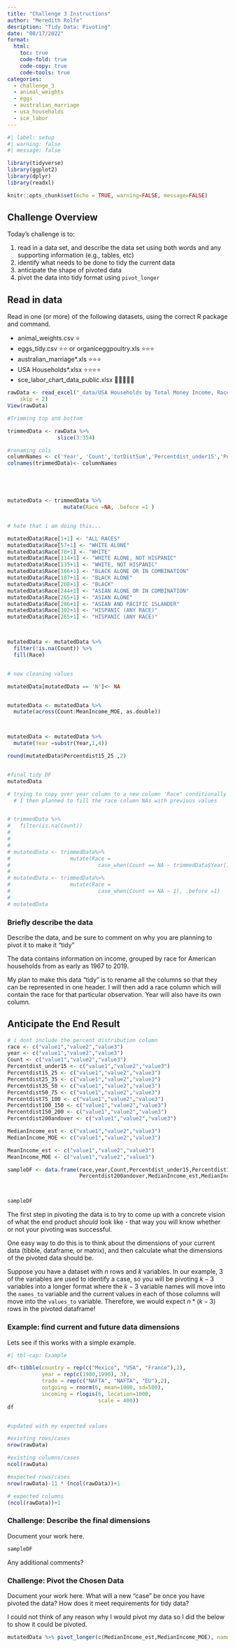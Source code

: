 ```yaml
---
title: "Challenge 3 Instructions"
author: "Meredith Rolfe"
desription: "Tidy Data: Pivoting"
date: "08/17/2022"
format:
  html:
    toc: true
    code-fold: true
    code-copy: true
    code-tools: true
categories:
  - challenge_3
  - animal_weights
  - eggs
  - australian_marriage
  - usa_households
  - sce_labor
---
```


```r
#| label: setup
#| warning: false
#| message: false

library(tidyverse)
library(ggplot2)
library(dplyr)
library(readxl)

knitr::opts_chunk$set(echo = TRUE, warning=FALSE, message=FALSE)
```

## Challenge Overview

Today's challenge is to:

1.  read in a data set, and describe the data set using both words and any supporting information (e.g., tables, etc)
2.  identify what needs to be done to tidy the current data
3.  anticipate the shape of pivoted data
4.  pivot the data into tidy format using `pivot_longer`

## Read in data

Read in one (or more) of the following datasets, using the correct R package and command.

-   animal_weights.csv ⭐
-   eggs_tidy.csv ⭐⭐ or organiceggpoultry.xls ⭐⭐⭐
-   australian_marriage\*.xls ⭐⭐⭐
-   USA Households\*.xlsx ⭐⭐⭐⭐
-   sce_labor_chart_data_public.xlsx 🌟🌟🌟🌟🌟

```r
rawData <- read_excel("_data/USA Households by Total Money Income, Race, and Hispanic Origin of Householder 1967 to 2019.xlsx", 
    skip = 2)
View(rawData)

#Trimming top and bottom

trimmedData <- rawData %>%
                slice(3:354)

#renaming cols
columnNames <- c('Year', 'Count','totDistSum','Percentdist_under15','Percentdist15_25','Percentdist25_35','Percentdist35_50','Percentdist50_75','Percentdist75_100','Percentdist100_150','Percentdist150_200', 'Percentdist200andover','MedianIncome_est', 'MedianIncome_MOE', 'MeanIncome_est', 'MeanIncome_MOE')
colnames(trimmedData)<- columnNames





mutatedData <- trimmedData %>% 
                  mutate(Race =NA, .before =1 )


# hate that i am doing this...

mutatedData$Race[1+1] <- "ALL RACES"
mutatedData$Race[57+1] <- "WHITE ALONE"
mutatedData$Race[78+1] <- "WHITE"
mutatedData$Race[114+1] <- "WHITE ALONE, NOT HISPANIC"
mutatedData$Race[135+1] <- "WHITE, NOT HISPANIC"
mutatedData$Race[166+1] <- "BLACK ALONE OR IN COMBINATION"
mutatedData$Race[187+1] <- "BLACK ALONE"
mutatedData$Race[208+1] <- "BLACK"
mutatedData$Race[244+1] <- "ASIAN ALONE OR IN COMBINATION"
mutatedData$Race[265+1] <- "ASIAN ALONE"
mutatedData$Race[286+1] <- "ASIAN AND PACIFIC ISLANDER"
mutatedData$Race[302+1] <- "HISPANIC (ANY RACE)"
mutatedData$Race[265+1] <- "HISPANIC (ANY RACE)"



mutatedData <- mutatedData %>%
  filter(!is.na(Count)) %>%
  fill(Race)


# now cleaning values

mutatedData[mutatedData == 'N']<- NA


mutatedData <- mutatedData %>% 
  mutate(across(Count:MeanIncome_MOE, as.double))



mutatedData <- mutatedData %>%
  mutate(Year =substr(Year,1,4))

round(mutatedData$Percentdist15_25 ,2)


#final tidy DF
mutatedData

# trying to copy over year column to a new column 'Race" conditionally based on the Count column
  # I then planned to fill the race column NAs with previous values


# trimmedData %>%
#   filter(is.na(Count))
# 
# 
# 
# mutatedData <- trimmedData%>%
#                   mutate(Race = 
#                            case_when(Count == NA ~ trimmedData$Year[1]), .before =1)
# 
# mutatedData <- trimmedData%>%
#                   mutate(Race = 
#                            case_when(Count == NA ~ 1), .before =1)
# 
# mutatedData

```

### Briefly describe the data

Describe the data, and be sure to comment on why you are planning to pivot it to make it "tidy"

The data contains information on income, grouped by race for American households from
 as early as 1967 to 2019.
 
My plan to make this data "tidy" is to rename all the columns so that they can be
represented in one header. I will then add a race column which will contain the race for that particular observation. Year will also have its own column.


## Anticipate the End Result

```r
# i dont include the percent distribution column
race <- c("value1","value2","value3")
year <- c("value1","value2","value3")
Count <- c("value1","value2","value3")
Percentdist_under15 <- c("value1","value2","value3")
Percentdist15_25 <- c("value1","value2","value3")
Percentdist25_35 <- c("value1","value2","value3")
Percentdist35_50 <- c("value1","value2","value3")
Percentdist50_75 <- c("value1","value2","value3")
Percentdist75_100 <- c("value1","value2","value3")
Percentdist100_150 <- c("value1","value2","value3")
Percentdist150_200 <- c("value1","value2","value3")
Percentdist200andover <- c("value1","value2","value3")

MedianIncome_est <- c("value1","value2","value3")
MedianIncome_MOE <- c("value1","value2","value3")

MeanIncome_est <- c("value1","value2","value3")
MeanIncome_MOE <- c("value1","value2","value3")

sampleDF <- data.frame(race,year,Count,Percentdist_under15,Percentdist15_25,Percentdist25_35,Percentdist35_50,Percentdist50_75,Percentdist75_100,Percentdist100_150,Percentdist150_200,
                       Percentdist200andover,MedianIncome_est,MedianIncome_MOE,MeanIncome_est,MeanIncome_MOE)



sampleDF


```



The first step in pivoting the data is to try to come up with a concrete vision of what the end product *should* look like - that way you will know whether or not your pivoting was successful.

One easy way to do this is to think about the dimensions of your current data (tibble, dataframe, or matrix), and then calculate what the dimensions of the pivoted data should be.

Suppose you have a dataset with $n$ rows and $k$ variables. In our example, 3 of the variables are used to identify a case, so you will be pivoting $k-3$ variables into a longer format where the $k-3$ variable names will move into the `names_to` variable and the current values in each of those columns will move into the `values_to` variable. Therefore, we would expect $n * (k-3)$ rows in the pivoted dataframe!

### Example: find current and future data dimensions

Lets see if this works with a simple example.

```r
#| tbl-cap: Example

df<-tibble(country = rep(c("Mexico", "USA", "France"),2),
           year = rep(c(1980,1990), 3), 
           trade = rep(c("NAFTA", "NAFTA", "EU"),2),
           outgoing = rnorm(6, mean=1000, sd=500),
           incoming = rlogis(6, location=1000, 
                             scale = 400))
df


#updated with my expected values

#existing rows/cases
nrow(rawData)

#existing columns/cases
ncol(rawData)

#expected rows/cases
nrow(rawData)-11 * (ncol(rawData))+1

# expected columns 
(ncol(rawData))+1
```




### Challenge: Describe the final dimensions

Document your work here.

```r
sampleDF


```

Any additional comments?


### Challenge: Pivot the Chosen Data

Document your work here. What will a new "case" be once you have pivoted the data? How does it meet requirements for tidy data?

I could not think of any reason why I would pivot my data so I did the below to show it could be pivoted.

```r

mutatedData %>% pivot_longer(c(MedianIncome_est,MedianIncome_MOE), names_to = "Metric",values_to = "Values")

```


